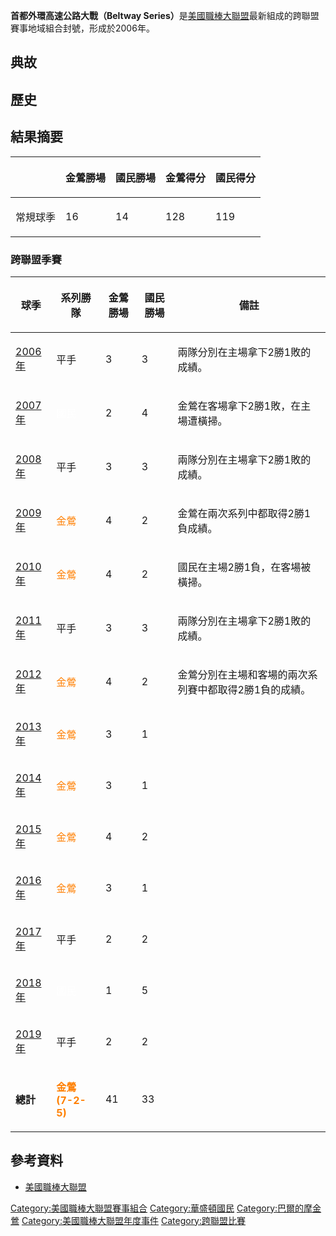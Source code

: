 {{expand|time=2011-06-20T09:55:35+00:00}}
{{unreferenced|time=2011-06-20T09:55:35+00:00}}
'''首都外環高速公路大戰（Beltway Series）'''是[[美國職棒大聯盟|美國職棒大聯盟]]最新組成的跨聯盟賽事地域組合封號，形成於2006年。

==典故==

==歷史==

==結果摘要==
{| class="wikitable" style="text-align: center;"
|-
!
! 金鶯勝場
! 國民勝場
! 金鶯得分
! 國民得分
|-
! 常規球季
| 16
| 14
| 128
| 119
|}

===跨聯盟季賽===

{| class="wikitable" style="text-align: center;"
|-
! 球季
! 系列勝隊
! 金鶯勝場
! 國民勝場
! 備註
|-
| [[2006年美國職棒大聯盟球季|2006年]]
| bgcolor="CCCCCC" | 平手
| 3
| 3
| 兩隊分別在主場拿下2勝1敗的成績。
|-
| [[2007年美國職棒大聯盟球季|2007年]]
| bgcolor=#ba122b|<font color=white>國民</font>
| 2
| 4
| 金鶯在客場拿下2勝1敗，在主場遭橫掃。
|-
| [[2008年美國職棒大聯盟球季|2008年]]
| bgcolor="CCCCCC" | 平手
| 3
| 3
| 兩隊分別在主場拿下2勝1敗的成績。
|-
| [[2009年美國職棒大聯盟球季|2009年]]
| bgcolor=black|<font color=#ff7f00>金鶯</font>
| 4
| 2
| 金鶯在兩次系列中都取得2勝1負成績。
|-
| [[2010年美國職棒大聯盟球季|2010年]]
| bgcolor=black|<font color=#ff7f00>金鶯</font>
| 4
| 2
| 國民在主場2勝1負，在客場被橫掃。
|-
| [[2011年美國職棒大聯盟球季|2011年]]
| bgcolor="CCCCCC" | 平手
| 3
| 3
| 兩隊分別在主場拿下2勝1敗的成績。
|-
| [[2012年美國職棒大聯盟球季|2012年]]
| bgcolor=black|<font color=#ff7f00>金鶯</font>
| 4
| 2
| 金鶯分別在主場和客場的兩次系列賽中都取得2勝1負的成績。
|-
| [[2013年美國職棒大聯盟球季|2013年]]
| bgcolor=black|<font color=#ff7f00>金鶯</font>
| 3
| 1
| 
|-
| [[2014年美國職棒大聯盟球季|2014年]]
| bgcolor=black|<font color=#ff7f00>金鶯</font>
| 3
| 1
| 
|-
| [[2015年美國職棒大聯盟球季|2015年]]
| bgcolor=black|<font color=#ff7f00>金鶯</font>
| 4
| 2
| 
|-
| [[2016年美國職棒大聯盟球季|2016年]]
| bgcolor=black|<font color=#ff7f00>金鶯</font>
| 3
| 1
| 
|-
| [[2017年美國職棒大聯盟球季|2017年]]
| bgcolor="CCCCCC" | 平手
| 2
| 2
| 
|-
| [[2018年美國職棒大聯盟球季|2018年]]
| bgcolor=#ba122b|<font color=white>國民</font>
| 1
| 5
| 
|-
| [[2019年美國職棒大聯盟球季|2019年]]
| bgcolor="CCCCCC" | 平手
| 2
| 2
| 
|-
| '''總計'''
|bgcolor=black|<span style="color:#ff7f00;">'''金鶯 (7-2-5)'''</span>
|41
|33
|
|}

==參考資料==
*[[美國職棒大聯盟|美國職棒大聯盟]]
[[Category:美國職棒大聯盟賽事組合|Category:美國職棒大聯盟賽事組合]]
[[Category:華盛頓國民|Category:華盛頓國民]]
[[Category:巴爾的摩金鶯|Category:巴爾的摩金鶯]]
[[Category:美國職棒大聯盟年度事件|Category:美國職棒大聯盟年度事件]]
[[Category:跨聯盟比賽|Category:跨聯盟比賽]]